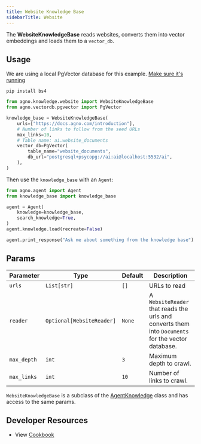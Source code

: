 ```yaml
---
title: Website Knowledge Base
sidebarTitle: Website
---
```


The **WebsiteKnowledgeBase** reads websites, converts them into vector embeddings and loads them to a `vector_db`.

## Usage

<Note>

We are using a local PgVector database for this example. [Make sure it's running](https://docs.agno.com/vectordb/pgvector)

</Note>

```shell
pip install bs4
```

```python knowledge_base.py
from agno.knowledge.website import WebsiteKnowledgeBase
from agno.vectordb.pgvector import PgVector

knowledge_base = WebsiteKnowledgeBase(
    urls=["https://docs.agno.com/introduction"],
    # Number of links to follow from the seed URLs
    max_links=10,
    # Table name: ai.website_documents
    vector_db=PgVector(
        table_name="website_documents",
        db_url="postgresql+psycopg://ai:ai@localhost:5532/ai",
    ),
)
```

Then use the `knowledge_base` with an `Agent`:

```python agent.py
from agno.agent import Agent
from knowledge_base import knowledge_base

agent = Agent(
    knowledge=knowledge_base,
    search_knowledge=True,
)
agent.knowledge.load(recreate=False)

agent.print_response("Ask me about something from the knowledge base")
```

## Params

| Parameter   | Type                      | Default | Description                                                                                       |
| ----------- | ------------------------- | ------- | ------------------------------------------------------------------------------------------------- |
| `urls`      | `List[str]`               | `[]`    | URLs to read                                                                                      |
| `reader`    | `Optional[WebsiteReader]` | `None`  | A `WebsiteReader` that reads the urls and converts them into `Documents` for the vector database. |
| `max_depth` | `int`                     | `3`     | Maximum depth to crawl.                                                                           |
| `max_links` | `int`                     | `10`    | Number of links to crawl.                                                                         |

`WebsiteKnowledgeBase` is a subclass of the [AgentKnowledge](/reference/knowledge/base) class and has access to the same params.

## Developer Resources

- View [Cookbook](https://github.com/AgnoAgi/agno/blob/main/cookbook/agent_concepts/knowledge/website_kb.py)
